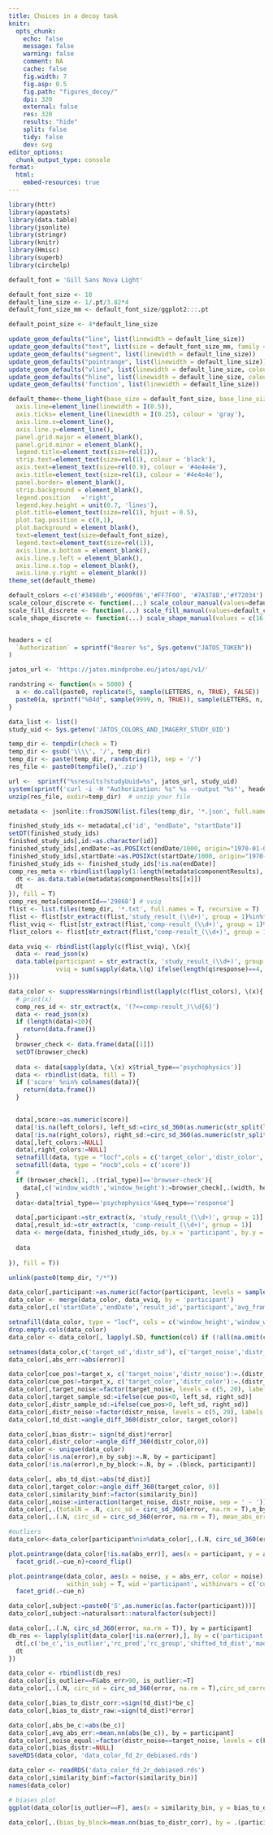 ```yaml
---
title: Choices in a decoy task
knitr:
  opts_chunk: 
    echo: false
    message: false
    warning: false
    comment: NA
    cache: false
    fig.width: 7
    fig.asp: 0.5
    fig.path: "figures_decoy/"
    dpi: 320
    external: false
    res: 320
    results: "hide"
    split: false 
    tidy: false
    dev: svg
editor_options: 
  chunk_output_type: console
format: 
  html: 
    embed-resources: true
---
```



```r
library(httr)
library(apastats)
library(data.table)
library(jsonlite)
library(stringr)
library(knitr)
library(Hmisc)
library(superb)
library(circhelp)

default_font = 'Gill Sans Nova Light'

default_font_size <- 10
default_line_size <- 1/.pt/3.82*4 
default_font_size_mm <- default_font_size/ggplot2:::.pt

default_point_size <- 4*default_line_size

update_geom_defaults("line", list(linewidth = default_line_size))
update_geom_defaults("text", list(size = default_font_size_mm, family = default_font))
update_geom_defaults("segment", list(linewidth = default_line_size))
update_geom_defaults("pointrange", list(linewidth = default_line_size))
update_geom_defaults("vline", list(linewidth = default_line_size, colour = '#AFABAB'))
update_geom_defaults("hline", list(linewidth = default_line_size, colour = '#AFABAB'))
update_geom_defaults('function', list(linewidth = default_line_size))

default_theme<-theme_light(base_size = default_font_size, base_line_size = default_line_size, base_family = default_font)+theme(
  axis.line=element_line(linewidth = I(0.5)), 
  axis.ticks= element_line(linewidth = I(0.25), colour = 'gray'),
  axis.line.x=element_line(),
  axis.line.y=element_line(),
  panel.grid.major = element_blank(), 
  panel.grid.minor = element_blank(),
  legend.title=element_text(size=rel(1)), 
  strip.text=element_text(size=rel(1), colour = 'black'), 
  axis.text=element_text(size=rel(0.9), colour = '#4e4e4e'), 
  axis.title=element_text(size=rel(1), colour = '#4e4e4e'), 
  panel.border= element_blank(),
  strip.background = element_blank(),
  legend.position	='right', 
  legend.key.height = unit(0.7, 'lines'),
  plot.title=element_text(size=rel(1), hjust = 0.5),
  plot.tag.position = c(0,1),
  plot.background = element_blank(),
  text=element_text(size=default_font_size), 
  legend.text=element_text(size=rel(1)), 
  axis.line.x.bottom = element_blank(), 
  axis.line.y.left = element_blank(),
  axis.line.x.top = element_blank(),
  axis.line.y.right = element_blank())
theme_set(default_theme)

default_colors <-c('#3498db','#009f06','#FF7F00', '#7A378B','#f72034')
scale_colour_discrete <- function(...) scale_colour_manual(values=default_colors, ...)
scale_fill_discrete <- function(...) scale_fill_manual(values=default_colors, ...)
scale_shape_discrete <- function(...) scale_shape_manual(values = c(16,21,17, 22), ...)


headers = c(
  `Authorization` = sprintf("Bearer %s", Sys.getenv("JATOS_TOKEN"))
)

jatos_url <- 'https://jatos.mindprobe.eu/jatos/api/v1/'

randstring <- function(n = 5000) {
  a <- do.call(paste0, replicate(5, sample(LETTERS, n, TRUE), FALSE))
  paste0(a, sprintf("%04d", sample(9999, n, TRUE)), sample(LETTERS, n, TRUE))
}

data_list <- list()
study_uid <- Sys.getenv('JATOS_COLORS_AND_IMAGERY_STUDY_UID')

temp_dir <- tempdir(check = T)
temp_dir <- gsub('\\\\', '/', temp_dir)
temp_dir <- paste(temp_dir, randstring(1), sep = '/')
res_file <- paste0(tempfile(),'.zip')

url <-  sprintf("%sresults?studyUuid=%s", jatos_url, study_uid)
system(sprintf('curl -i -H "Authorization: %s" %s --output "%s"', headers[['Authorization']], url, res_file))
unzip(res_file, exdir=temp_dir)  # unzip your file

metadata <- jsonlite::fromJSON(list.files(temp_dir, '*.json', full.names = T, recursive = T))$data$studyResults[[1]]

finished_study_ids <- metadata[,c('id', "endDate", "startDate")]
setDT(finished_study_ids)
finished_study_ids[,id:=as.character(id)]
finished_study_ids[,endDate:=as.POSIXct(endDate/1000, origin="1970-01-01")]
finished_study_ids[,startDate:=as.POSIXct(startDate/1000, origin="1970-01-01")]
finished_study_ids <- finished_study_ids[!is.na(endDate)] 
comp_res_meta <- rbindlist(lapply(1:length(metadata$componentResults), \(x) {
  dt <- as.data.table(metadata$componentResults[[x]])
  dt
}), fill = T)
comp_res_meta[componentId=='29868'] # vviq
flist <- list.files(temp_dir, '*.txt', full.names = T, recursive = T)
flist <- flist[str_extract(flist,'study_result_(\\d+)', group = 1)%in%finished_study_ids$id]
flist_vviq <- flist[str_extract(flist,'comp-result_(\\d+)', group = 1)%in%comp_res_meta[componentId=='29868',id]]
flist_colors <- flist[str_extract(flist,'comp-result_(\\d+)', group = 1)%in%comp_res_meta[componentId!='29868',id]]

data_vviq <- rbindlist(lapply(c(flist_vviq), \(x){
  data <- read_json(x)
  data.table(participant = str_extract(x, 'study_result_(\\d+)', group = 1),
             vviq = sum(sapply(data,\(q) ifelse(length(q$response)==4, do.call(sum, q$response), 0))))
}))

data_color <- suppressWarnings(rbindlist(lapply(c(flist_colors), \(x){
  # print(x)
  comp_res_id <- str_extract(x, '(?<=comp-result_)\\d{6}')
  data <- read_json(x)
  if (length(data)<10){
    return(data.frame())
  }
  browser_check <- data.frame(data[[1]])
  setDT(browser_check)
  
  data <- data[sapply(data, \(x) x$trial_type=='psychophysics')]
  data <- rbindlist(data, fill = T)
  if ('score' %nin% colnames(data)){
    return(data.frame())
  }

    
  data[,score:=as.numeric(score)]
  data[!is.na(left_colors), left_sd:=circ_sd_360(as.numeric(str_split(left_colors,',', simplify = T))), by = left_colors]
  data[!is.na(right_colors), right_sd:=circ_sd_360(as.numeric(str_split(right_colors,',', simplify = T))), by = right_colors]
  data[,left_colors:=NULL]
  data[,right_colors:=NULL]
  setnafill(data, type = "locf",cols = c('target_color','distr_color','left_color','right_color','target_sd', 'distr_sd', 'target_x', 'distr_x', 'similarity_bin', 'color_bin','left_sd','right_sd','cue_pos','cued_color','cue_n'))
  setnafill(data, type = "nocb",cols = c('score'))
  #
  if (browser_check[1, .(trial_type)]=='browser-check'){
    data[,c('window_width','window_height'):=browser_check[,.(width, height)]]
  }
  data<-data[trial_type=='psychophysics'&seq_type=='response']

  data[,participant:=str_extract(x, 'study_result_(\\d+)', group = 1)]
  data[,result_id:=str_extract(x, 'comp-result_(\\d+)', group = 1)]
  data <- merge(data, finished_study_ids, by.x = 'participant', by.y = 'id')
  
  data
  
}), fill = T))

unlink(paste0(temp_dir, "/*"))

data_color[,participant:=as.numeric(factor(participant, levels = sample(unique(data_color$participant)), labels = 1:length(unique(data_color$participant))))]
data_color <- merge(data_color, data_vviq, by = 'participant')
data_color[,c('startDate','endDate','result_id','participant','avg_frame_time'):=NULL]

setnafill(data_color, type = "locf", cols = c('window_height','window_width'))
drop.empty.cols(data_color)
data_color <- data_color[, lapply(.SD, function(col) if (!all(na.omit(col == col[1]))) col else NULL)]
```

```r

setnames(data_color,c('target_sd','distr_sd'), c('target_noise','distr_noise'), skip_absent = T)
data_color[,abs_err:=abs(error)]

data_color[cue_pos!=target_x, c('target_noise','distr_noise'):=.(distr_noise, target_noise)]
data_color[cue_pos!=target_x, c('target_color','distr_color'):=.(distr_color, target_color)]
data_color[,target_noise:=factor(target_noise, levels = c(5, 20), labels = c('low','high'))]
data_color[,target_sample_sd:=ifelse(cue_pos<0, left_sd, right_sd)]
data_color[,distr_sample_sd:=ifelse(cue_pos>0, left_sd, right_sd)]
data_color[,distr_noise:=factor(distr_noise, levels = c(5, 20), labels = c('low','high'))]
data_color[,td_dist:=angle_diff_360(distr_color, target_color)]

data_color[,bias_distr:= sign(td_dist)*error]
data_color[,distr_color:=angle_diff_360(distr_color,0)]
data_color <- unique(data_color)
data_color[!is.na(error),n_by_subj:=.N, by = participant]
data_color[!is.na(error),n_by_block:=.N, by = .(block, participant)]

data_color[, abs_td_dist:=abs(td_dist)]
data_color[,target_color:=angle_diff_360(target_color, 0)]
data_color[,similarity_binf:=factor(similarity_bin)]
data_color[,noise:=interaction(target_noise, distr_noise, sep = ' - ')]
data_color[,.(totalN = .N, circ_sd = circ_sd_360(error, na.rm = T),n_by_subj[1], missed_responses = sum(is.na(error))), keyby = .(participant)]
data_color[,.(.N, circ_sd = circ_sd_360(error, na.rm = T), mean_abs_err= mean.nn(abs_err)), keyby = .(  participant)]

#outliers 
data_color<-data_color[participant%nin%data_color[,.(.N, circ_sd_360(error, na.rm = T)), by = participant][V2>60|N<500, participant]]

plot.pointrange(data_color[!is.na(abs_err)], aes(x = participant, y = abs_err, color = noise), within_subj = F, wid ='participant', withinvars = c('cue_n','noise'), do_aggregate = F)+
  facet_grid(.~cue_n)+coord_flip()

plot.pointrange(data_color, aes(x = noise, y = abs_err, color = noise), 
                within_subj = T, wid ='participant', withinvars = c('cue_n','noise'))+
  facet_grid(.~cue_n)

data_color[,subject:=paste0('S',as.numeric(as.factor(participant)))]
data_color[,subject:=naturalsort::naturalfactor(subject)]

data_color[,.(.N, circ_sd_360(error, na.rm = T)), by = participant]
db_res <- lapply(split(data_color[!is.na(error),], by = c('participant', 'cue_n')), \(dt){
  dt[,c('be_c','is_outlier','rc_pred','rc_group','shifted_td_dist','mad_outlier'):=remove_cardinal_biases_discrete(error, similarity_bin, space = 360)[,c('be_c','is_outlier')], by = .(participant, cue_n)]
  dt
})

data_color <- rbindlist(db_res)
data_color[is_outlier==F&abs_err>90, is_outlier:=T]
data_color[,.(.N, circ_sd = circ_sd_360(error, na.rm = T),circ_sd_correct = circ_sd_360(error, na.rm = T), n_by_subj=n_by_subj[1], n_nonmissing=sum(!is.na(error)), share_outliers= mean.nn(is_outlier), mean_abs_err= mean.nn(abs_err)), keyby = .(participant)]

data_color[,bias_to_distr_corr:=sign(td_dist)*be_c]
data_color[,bias_to_distr_raw:=sign(td_dist)*error]

data_color[,abs_be_c:=abs(be_c)]
data_color[,avg_abs_err:=mean.nn(abs(be_c)), by = participant]
data_color[,noise_equal:=factor(distr_noise==target_noise, levels = c(F, T), labels = c('Unequal noise', 'Equal noise'))]
data_color[,bias_distr:=NULL]
saveRDS(data_color, 'data_color_fd_2r_debiased.rds')

data_color <- readRDS('data_color_fd_2r_debiased.rds')
data_color[,similarity_binf:=factor(similarity_bin)]
names(data_color)

# biases plot
ggplot(data_color[is_outlier==F], aes(x = similarity_bin, y = bias_to_distr_corr, color = factor(target_noise)))+stat_summary(binwidth = 30, position = position_dodge(width = 0), show.legend = FALSE )+stat_summary(geom='line', binwidth = 30, position = position_dodge(width = 0))+facet_grid(noise_equal~.)+theme(panel.grid.major.x = element_blank(),panel.grid.minor.x = element_blank())+geom_hline(yintercept = 0, linetype = 2)+scale_x_continuous(breaks = unique(data_color$similarity_bin))

```

```r
data_color[,.(bias_by_block=mean.nn(bias_to_distr_corr), by = .(participant, block, vviq))]
```